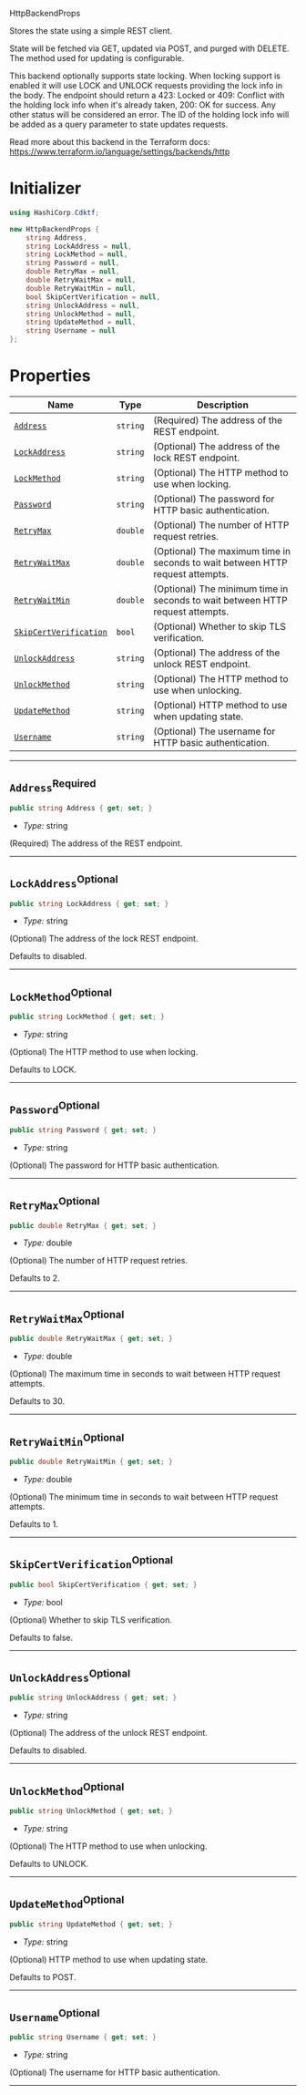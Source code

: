  HttpBackendProps <a name="HttpBackendProps" id="cdktf.HttpBackendProps"></a>

Stores the state using a simple REST client.

State will be fetched via GET, updated via POST, and purged with DELETE.
The method used for updating is configurable.

This backend optionally supports state locking.
When locking support is enabled it will use LOCK and UNLOCK requests providing the lock info in the body.
The endpoint should return a 423: Locked or 409: Conflict with the holding lock info when
it's already taken, 200: OK for success. Any other status will be considered an error.
The ID of the holding lock info will be added as a query parameter to state updates requests.

Read more about this backend in the Terraform docs:
https://www.terraform.io/language/settings/backends/http

# Initializer <a name="Initializer" id="cdktf.HttpBackendProps.Initializer"></a>

```csharp
using HashiCorp.Cdktf;

new HttpBackendProps {
    string Address,
    string LockAddress = null,
    string LockMethod = null,
    string Password = null,
    double RetryMax = null,
    double RetryWaitMax = null,
    double RetryWaitMin = null,
    bool SkipCertVerification = null,
    string UnlockAddress = null,
    string UnlockMethod = null,
    string UpdateMethod = null,
    string Username = null
};
```

# Properties <a name="Properties" id="Properties"></a>

| **Name** | **Type** | **Description** |
| --- | --- | --- |
| <code><a href="#cdktf.HttpBackendProps.property.address">Address</a></code> | <code>string</code> | (Required) The address of the REST endpoint. |
| <code><a href="#cdktf.HttpBackendProps.property.lockAddress">LockAddress</a></code> | <code>string</code> | (Optional) The address of the lock REST endpoint. |
| <code><a href="#cdktf.HttpBackendProps.property.lockMethod">LockMethod</a></code> | <code>string</code> | (Optional) The HTTP method to use when locking. |
| <code><a href="#cdktf.HttpBackendProps.property.password">Password</a></code> | <code>string</code> | (Optional) The password for HTTP basic authentication. |
| <code><a href="#cdktf.HttpBackendProps.property.retryMax">RetryMax</a></code> | <code>double</code> | (Optional) The number of HTTP request retries. |
| <code><a href="#cdktf.HttpBackendProps.property.retryWaitMax">RetryWaitMax</a></code> | <code>double</code> | (Optional) The maximum time in seconds to wait between HTTP request attempts. |
| <code><a href="#cdktf.HttpBackendProps.property.retryWaitMin">RetryWaitMin</a></code> | <code>double</code> | (Optional) The minimum time in seconds to wait between HTTP request attempts. |
| <code><a href="#cdktf.HttpBackendProps.property.skipCertVerification">SkipCertVerification</a></code> | <code>bool</code> | (Optional) Whether to skip TLS verification. |
| <code><a href="#cdktf.HttpBackendProps.property.unlockAddress">UnlockAddress</a></code> | <code>string</code> | (Optional) The address of the unlock REST endpoint. |
| <code><a href="#cdktf.HttpBackendProps.property.unlockMethod">UnlockMethod</a></code> | <code>string</code> | (Optional) The HTTP method to use when unlocking. |
| <code><a href="#cdktf.HttpBackendProps.property.updateMethod">UpdateMethod</a></code> | <code>string</code> | (Optional) HTTP method to use when updating state. |
| <code><a href="#cdktf.HttpBackendProps.property.username">Username</a></code> | <code>string</code> | (Optional) The username for HTTP basic authentication. |

---

## `Address`<sup>Required</sup> <a name="Address" id="cdktf.HttpBackendProps.property.address"></a>

```csharp
public string Address { get; set; }
```

- *Type:* string

(Required) The address of the REST endpoint.

---

## `LockAddress`<sup>Optional</sup> <a name="LockAddress" id="cdktf.HttpBackendProps.property.lockAddress"></a>

```csharp
public string LockAddress { get; set; }
```

- *Type:* string

(Optional) The address of the lock REST endpoint.

Defaults to disabled.

---

## `LockMethod`<sup>Optional</sup> <a name="LockMethod" id="cdktf.HttpBackendProps.property.lockMethod"></a>

```csharp
public string LockMethod { get; set; }
```

- *Type:* string

(Optional) The HTTP method to use when locking.

Defaults to LOCK.

---

## `Password`<sup>Optional</sup> <a name="Password" id="cdktf.HttpBackendProps.property.password"></a>

```csharp
public string Password { get; set; }
```

- *Type:* string

(Optional) The password for HTTP basic authentication.

---

## `RetryMax`<sup>Optional</sup> <a name="RetryMax" id="cdktf.HttpBackendProps.property.retryMax"></a>

```csharp
public double RetryMax { get; set; }
```

- *Type:* double

(Optional) The number of HTTP request retries.

Defaults to 2.

---

## `RetryWaitMax`<sup>Optional</sup> <a name="RetryWaitMax" id="cdktf.HttpBackendProps.property.retryWaitMax"></a>

```csharp
public double RetryWaitMax { get; set; }
```

- *Type:* double

(Optional) The maximum time in seconds to wait between HTTP request attempts.

Defaults to 30.

---

## `RetryWaitMin`<sup>Optional</sup> <a name="RetryWaitMin" id="cdktf.HttpBackendProps.property.retryWaitMin"></a>

```csharp
public double RetryWaitMin { get; set; }
```

- *Type:* double

(Optional) The minimum time in seconds to wait between HTTP request attempts.

Defaults to 1.

---

## `SkipCertVerification`<sup>Optional</sup> <a name="SkipCertVerification" id="cdktf.HttpBackendProps.property.skipCertVerification"></a>

```csharp
public bool SkipCertVerification { get; set; }
```

- *Type:* bool

(Optional) Whether to skip TLS verification.

Defaults to false.

---

## `UnlockAddress`<sup>Optional</sup> <a name="UnlockAddress" id="cdktf.HttpBackendProps.property.unlockAddress"></a>

```csharp
public string UnlockAddress { get; set; }
```

- *Type:* string

(Optional) The address of the unlock REST endpoint.

Defaults to disabled.

---

## `UnlockMethod`<sup>Optional</sup> <a name="UnlockMethod" id="cdktf.HttpBackendProps.property.unlockMethod"></a>

```csharp
public string UnlockMethod { get; set; }
```

- *Type:* string

(Optional) The HTTP method to use when unlocking.

Defaults to UNLOCK.

---

## `UpdateMethod`<sup>Optional</sup> <a name="UpdateMethod" id="cdktf.HttpBackendProps.property.updateMethod"></a>

```csharp
public string UpdateMethod { get; set; }
```

- *Type:* string

(Optional) HTTP method to use when updating state.

Defaults to POST.

---

## `Username`<sup>Optional</sup> <a name="Username" id="cdktf.HttpBackendProps.property.username"></a>

```csharp
public string Username { get; set; }
```

- *Type:* string

(Optional) The username for HTTP basic authentication.

---
